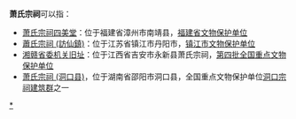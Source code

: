 '''萧氏宗祠'''可以指：
*[[萧氏宗祠四美堂|萧氏宗祠四美堂]]：位于福建省漳州市南靖县，[[福建省文物保护单位|福建省文物保护单位]]
*[[蕭氏宗祠_(訪仙鎮)|蕭氏宗祠 (訪仙鎮)]]：位于江苏省镇江市丹阳市，[[镇江市文物保护单位|镇江市文物保护单位]]
*[[湘赣省委机关旧址|湘赣省委机关旧址]]：位于江西省吉安市永新县萧氏宗祠，[[第四批全国重点文物保护单位|第四批全国重点文物保护单位]]
*[[萧氏宗祠_(洞口县)|萧氏宗祠 (洞口县)]]，位于湖南省邵阳市洞口县，全国重点文物保护单位[[洞口宗祠建筑群|洞口宗祠建筑群]]之一

{{Disambig|cat=四字宗祠消歧义|X}}
[[Category:中国萧姓宗祠|*]]
